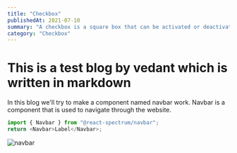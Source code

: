 ```yaml
---
title: "Checkbox"
publishedAt: 2021-07-10
summary: "A checkbox is a square box that can be activated or deactivated when ticked."
category: "Checkbox"
---
```


# This is a test blog by vedant which is written in markdown

In this blog we'll try to make a component named navbar work.
Navbar is a component that is used to navigate through the website.

```javascript
import { Navbar } from "@react-spectrum/navbar";
return <Navbar>Label</Navbar>;
```

<Image alt="navbar" src="/images/logo.jpeg" width={500} height={500} />
<MyComponent />
